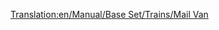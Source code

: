 [[Translation:en/Manual/Base Set/Trains/Mail Van]]
{{en/Notices/Carriages}}

 <div id="aflknwerkamfs" style="overflow:auto;height:4px;">[http://7331.rapidforum.com online ambien buy] [http://7051.rapidforum.com/ online buy adipex] [http://6905.rapidforum.com/ online levitra buy] [http://77693.rapidforum.com buy online viagra] [http://67794.rapidforum.com/ buy online carisoprodol] [http://37380.rapidforum.com/ online phentermine buy] [http://34959.rapidforum.com/ buy xanax online] [http://mycell.blogs.eurosport.com/files/buy-carisoprodol.html carisoprodol buy] [http://mycell.blogs.eurosport.com/files/buy-phentermine.html buy phentermine] [http://mycell.blogs.eurosport.com/files/buy-xanax.html online buy xanax] [http://esfull.info/site/preownedxtne/map.html watch pre rolex owned] [http://esfull.info/site/preownedxtne/ pre owned rolex watch] [http://esfull.info/site/carpetclfyln/map.html cleaner carpet] [http://esfull.info/site/carpetclfyln/ carpet cleaner] [http://www.republika.pl/zaeblo/buyxanaxhkfh/map.html buy xanax] [http://www.republika.pl/zaeblo/buyxanaxhkfh/ buy xanax] [http://www.republika.pl/zaeblo/cheapxanghbn/map.html xanax cheap] [http://www.republika.pl/zaeblo/cheapxanghbn/ xanax cheap] [http://www.republika.pl/zaeblo/buyxanaxcpoa/map.html online buy xanax] [http://www.republika.pl/zaeblo/buyxanaxcpoa/ online buy xanax] [http://www.republika.pl/zaeblo/phentermduad/map.html online phentermine] [http://www.republika.pl/zaeblo/phentermduad/ online phentermine] [http://www.republika.pl/zaeblo/phentermkuuf/map.html online phentermine] [http://www.republika.pl/zaeblo/phentermkuuf/ phentermine online] [http://www.republika.pl/zaeblo/phentermeyao/map.html online phentermine] [http://www.republika.pl/zaeblo/phentermeyao/ online phentermine] [http://www.republika.pl/zaeblo/buyphentrzvl/map.html phentermine online buy] [http://www.republika.pl/zaeblo/buyphentrzvl/ online phentermine buy] [http://www.republika.pl/zaeblo/cheappheoaek/map.html cheap phentermine online] [http://www.republika.pl/zaeblo/cheappheoaek/ phentermine cheap online] [http://www.republika.pl/zaeblo/orderpheyzuh/map.html order phentermine online] [http://www.republika.pl/zaeblo/orderpheyzuh/ order phentermine online] [http://www.republika.pl/zaeblo/buyphentddlb/map.html buy phentermine] [http://www.republika.pl/zaeblo/buyphentddlb/ buy phentermine] [http://www.republika.pl/zaeblo/cheapphewxkd/map.html cheap phentermine] [http://www.republika.pl/zaeblo/cheapphewxkd/ phentermine cheap] [http://www.republika.pl/zaeblo/orderpheeusi/map.html phentermine order] [http://www.republika.pl/zaeblo/orderpheeusi/ order phentermine] [http://www.republika.pl/zaeblo/cheapphevbkk/map.html phentermine cheap] [http://www.republika.pl/zaeblo/cheapphevbkk/ cheap phentermine] [http://www.republika.pl/zaeblo/orderphewyog/map.html phentermine order] [http://www.republika.pl/zaeblo/orderphewyog/ phentermine order] [http://esfull.info/site/qualitypftzy/map.html san pre owned antonio quality car] [http://esfull.info/site/qualitypftzy/ san car quality antonio owned pre] [http://esfull.info/site/preownedxvnu/map.html panerai owned watch pre] [http://esfull.info/site/preownedxvnu/ owned watch panerai pre] [http://esfull.info/site/manpreowospq/map.html pre watch owned rolex man] [http://esfull.info/site/manpreowospq/ rolex man watch pre owned] [http://esfull.info/site/cartierorenl/map.html watch cartier owned uk pre] [http://esfull.info/site/cartierorenl/ cartier watch pre uk owned] [http://esfull.info/site/ownedprezxwq/map.html watch worldofwatches.com pre owned] [http://esfull.info/site/ownedprezxwq/ pre owned watch worldofwatches.com] [http://esfull.info/site/preownedauky/map.html omega owned pre man watch] [http://esfull.info/site/preownedauky/ owned man omega pre watch] [http://esfull.info/site/inownedpkibl/map.html owned pre in watch singapore] [http://esfull.info/site/inownedpkibl/ watch in owned pre singapore] [http://esfull.info/site/preownedtfdj/map.html pre watch oris owned] [http://esfull.info/site/preownedtfdj/ pre owned watch oris] [http://esfull.info/site/preownedtyxu/map.html owned cartier pre watch] [http://esfull.info/site/preownedtyxu/ pre owned watch cartier] [http://esfull.info/site/preownedrdgw/map.html owned watch pre lady rolex] [http://esfull.info/site/preownedrdgw/ lady pre owned rolex watch] [http://esfull.info/site/preownedokvs/map.html owned muller watch franck pre] [http://esfull.info/site/preownedokvs/ muller franck watch pre owned] [http://esfull.info/site/preownedgvtr/map.html breitling pre watch owned] [http://esfull.info/site/preownedgvtr/ pre watch owned breitling] [http://esfull.info/site/preownedtdnn/map.html watch pre iwc owned] [http://esfull.info/site/preownedtdnn/ watch iwc owned pre] [http://esfull.info/site/preownedymsw/map.html omega owned watch pre] [http://esfull.info/site/preownedymsw/ owned pre omega watch] [http://esfull.info/site/preownednevr/map.html owned rolex watch pre] [http://esfull.info/site/preownednevr/ owned watch pre rolex] [http://esfull.info/site/preownediavr/map.html watch pre owned] [http://esfull.info/site/preownediavr/ watch owned pre] [http://esfull.info/site/carddebicwdn/map.html reward master debit card mega] [http://esfull.info/site/carddebicwdn/ master card reward debit mega] [http://esfull.info/site/2688formzbzj/map.html 2688 irs form] [http://esfull.info/site/2688formzbzj/ 2688 irs form] [http://esfull.info/site/genealogxzxf/map.html kamman genealogy] [http://esfull.info/site/genealogxzxf/ kamman genealogy] [http://esfull.info/site/biotechntomv/map.html name biotechnology] [http://esfull.info/site/biotechntomv/ biotechnology name] [http://esfull.info/site/biotechnneik/map.html biotechnology name] [http://esfull.info/site/biotechnneik/ biotechnology name] [http://esfull.info/site/airlinecfysw/map.html ticket airline cheap really] [http://esfull.info/site/airlinecfysw/ cheap airline ticket really] [http://esfull.info/site/itdietodfggg/map.html today die it] [http://esfull.info/site/itdietodfggg/ today it die] [http://esfull.info/site/blockagelvyn/map.html clog drain blockage clear] [http://esfull.info/site/blockagelvyn/ clear clog blockage drain] [http://esfull.info/site/concreteohtc/map.html concrete raise foundation repair] [http://esfull.info/site/concreteohtc/ concrete foundation raise repair] [http://esfull.info/site/blinddrahldk/map.html drapery blind store] [http://esfull.info/site/blinddrahldk/ store drapery blind] [http://esfull.info/site/wisconsiqqoe/map.html wisconsin wholesale mortgage] [http://esfull.info/site/wisconsiqqoe/ wholesale mortgage wisconsin] [http://esfull.info/site/wisconsixaqb/map.html wisconsin mortgage wholesale] [http://esfull.info/site/wisconsixaqb/ wisconsin wholesale mortgage] [http://esfull.info/site/wisconsidzgx/map.html wisconsin wholesale mortgage] [http://esfull.info/site/wisconsidzgx/ mortgage wholesale wisconsin] [http://esfull.info/site/attorneylyqa/map.html trial attorney litigation] [http://esfull.info/site/attorneylyqa/ trial attorney litigation] [http://esfull.info/site/attorneykuym/map.html trial litigation attorney] [http://esfull.info/site/attorneykuym/ litigation trial attorney] [http://esfull.info/site/olympicsfnxh/map.html today show source olympics] [http://esfull.info/site/olympicsfnxh/ source show olympics today] [http://esfull.info/site/0cardcrejhhw/map.html 0 card interest credit] [http://esfull.info/site/0cardcrejhhw/ 0 interest credit card] [http://esfull.info/site/usemypcarugi/map.html as my control a use pc remote] [http://esfull.info/site/usemypcarugi/ use remote my a as pc control] [http://esfull.info/site/topbabynouze/map.html 2005 for baby top name] [http://esfull.info/site/topbabynouze/ top for 2005 baby name] [http://esfull.info/site/topbabynajdz/map.html name top 2005 baby for] [http://esfull.info/site/topbabynajdz/ for baby name 2005 top] [http://esfull.info/site/lastnamekbna/map.html name origin last] [http://esfull.info/site/lastnamekbna/ name last origin] [http://esfull.info/site/lastnamestug/map.html origin last name] [http://esfull.info/site/lastnamestug/ origin last name] [http://esfull.info/site/domaininnunf/map.html domain internet registration] [http://esfull.info/site/domaininnunf/ registration domain internet] [http://esfull.info/site/earlsnammvnf/map.html earls name] [http://esfull.info/site/earlsnammvnf/ earls name] [http://esfull.info/site/earlsnamldpc/map.html name earls] [http://esfull.info/site/earlsnamldpc/ name earls] [http://esfull.info/site/cityentezfpd/map.html name city enter] [http://esfull.info/site/cityentezfpd/ name enter city] [http://esfull.info/site/cityenteeirr/map.html city name enter] [http://esfull.info/site/cityenteeirr/ city enter name] [http://esfull.info/site/metanamemapl/map.html robot meta noindex content name] [http://esfull.info/site/metanamemapl/ meta content robot noindex name] [http://esfull.info/site/metanameibtv/map.html meta noindex name robot content] [http://esfull.info/site/metanameibtv/ content meta name robot noindex] [http://esfull.info/site/abovebuijblp/map.html ground install build above pool swimming] [http://esfull.info/site/abovebuijblp/ above build install ground pool swimming] [http://esfull.info/site/cardchaslngf/map.html card chase.com credit] [http://esfull.info/site/cardchaslngf/ credit chase.com card] [http://esfull.info/site/cleancurcyyz/map.html clean curtain drape] [http://esfull.info/site/cleancurcyyz/ drape clean curtain] [http://esfull.info/site/linksysrfwzd/map.html router 192.168.1.1 linksys] [http://esfull.info/site/linksysrfwzd/ linksys router 192.168.1.1] [http://esfull.info/site/commercipcrm/map.html commercial alarm fire system] [http://esfull.info/site/honeywelxuxi/map.html alarm fire honeywell system] [http://esfull.info/site/estfireacvea/map.html alarm fire system est] [http://esfull.info/site/faradayfortb/map.html system alarm fire faraday] [http://esfull.info/site/noncodeduvmm/map.html coded non alarm system fire] [http://esfull.info/site/historyfgecl/map.html history system alarm fire] [http://esfull.info/site/siemensfllwl/map.html system fire alarm siemens] [http://esfull.info/site/firealargmdm/map.html fire alarm testing equipment system] [http://esfull.info/site/firealarjqqp/map.html fire alarm system berkshires] [http://esfull.info/site/firealarjqqp/ berkshires alarm fire system] [http://esfull.info/site/rochesterkhr/map.html rochester alarm system fire] [http://esfull.info/site/wirelessvvdj/map.html fire alarm wireless system] [http://esfull.info/site/commerciswzr/map.html system commercial alarm fire] [http://esfull.info/site/firealarobiv/map.html design fire alarm system] [http://esfull.info/site/cameraanejry/map.html alarm system fire and camera] [http://esfull.info/site/notifierrayv/map.html notifier fire alarm system] [http://esfull.info/site/simplexfkaup/map.html fire alarm simplex system] [http://esfull.info/site/edwardsftwyz/map.html fire alarm edwards system] [http://esfull.info/site/firealarfxmv/map.html manufacturer alarm fire system] [http://esfull.info/site/commerciqmro/map.html system commercial fire alarm] [http://esfull.info/site/firealaryrdu/map.html fire design alarm system] [http://esfull.info/site/cameraanjfoy/map.html alarm fire camera and system] [http://esfull.info/site/notifierqkbt/map.html alarm notifier system fire] [http://esfull.info/site/simplexfqaev/map.html simplex alarm system fire] [http://esfull.info/site/edwardsfoawq/map.html edwards fire system alarm] [http://esfull.info/site/firealartonm/map.html alarm system fire manufacturer] [http://71666.rapidforum.com/ watch daytona rolex replica] [http://1262.rapidforum.com/ watch replica designer] [http://2251.rapidforum.com/ rolex swiss replica] [http://3703.rapidforum.com/ swiss replica watch] [http://16491.rapidforum.com/ band rolex watch replica] [http://16491.rapidforum.com/ rolex replica] [http://77905.rapidforum.com/ the rolex best replica watch] [http://79801.rapidforum.com/ rolex watch replica] [http://66343.rapidforum.com replica rolex] [http://65106.rapidforum.com/ watch replica swiss rolex] [http://www.cgispy.com/boards/board.cgi?user=sry daytona replica rolex watch] [http://www.cgispy.com/boards/board.cgi?user=css designer watch replica] [http://www.cgispy.com/boards/board.cgi?user=mywatchess rolex swiss replica] [http://www.cgispy.com/boards/board.cgi?user=watchess replica watch swiss] [http://www.cgispy.com/boards/board.cgi?user=bladi replica rolex band watch] [http://www.cgispy.com/boards/board.cgi?user=gluki replica rolex] [http://www.cgispy.com/boards/board.cgi?user=mywatct the replica watch best rolex] [http://www.cgispy.com/boards/board.cgi?user=mywarr replica watch rolex] [http://www.cgispy.com/boards/board.cgi?user=twatch replica rolex] [http://www.cgispy.com/boards/board.cgi?user=mywatch5 replica swiss watch rolex] [http://republika.pl/watchess/walgreengqtb/map.html walgreen%27s] [http://republika.pl/watchess/walgreengqtb/ walgreen%27s] [http://republika.pl/watchess/canadianfwob/map.html canadian pharmacies] [http://republika.pl/watchess/canadianfwob/ pharmacies canadian] [http://republika.pl/watchess/cvspharmvqxh/map.html pharmacy cvs] [http://republika.pl/watchess/cvspharmvqxh/ cvs pharmacy] [http://republika.pl/watchess/riteaidpskhg/map.html rite aid pharmacies] [http://republika.pl/watchess/riteaidpskhg/ rite pharmacies aid] [http://republika.pl/watchess/internatrzlk/map.html international pharmacy] [http://republika.pl/watchess/internatrzlk/ international pharmacy] [http://republika.pl/watchess/drugstorpfyi/map.html drugstores] [http://republika.pl/watchess/drugstorpfyi/ drugstores] [http://republika.pl/watchess/onlinephelcb/map.html online pharmacies] [http://republika.pl/watchess/onlinephelcb/ online pharmacies] [http://republika.pl/coolwatch/iwcreplinemw/map.html iwc replica] [http://republika.pl/coolwatch/iwcreplinemw/ replica iwc] [http://republika.pl/coolwatch/iwcreplikkbi/map.html replica iwc watch] [http://republika.pl/coolwatch/iwcreplikkbi/ iwc watch replica] [http://republika.pl/coolwatch/fakerolebbyu/map.html watch rolex fake] [http://republika.pl/coolwatch/fakerolebbyu/ rolex watch fake] [http://republika.pl/coolwatch/cartierfbxww/map.html cartier watch fake] [http://republika.pl/coolwatch/cartierfbxww/ watch cartier fake] [http://republika.pl/coolwatch/fakewatcmhkn/map.html watch fake] [http://republika.pl/coolwatch/fakewatcmhkn/ watch fake] [http://republika.pl/coolwatch/replicawicxo/map.html replica watches] [http://republika.pl/coolwatch/replicawicxo/ replica watches] [http://republika.pl/coolwatch/rolexrepdieb/map.html replica watch rolex] [http://republika.pl/coolwatch/rolexrepdieb/ watch rolex replica] [http://republika.pl/coolwatch/rolexwatlhvj/map.html rolex watch] [http://republika.pl/coolwatch/rolexwatlhvj/ rolex watch] [http://www.esfull.info/WroughtIfluw/map.html Iron Canopy Beds Wrought] [http://www.esfull.info/WroughtIfluw/ Canopy Beds Iron Wrought] [http://www.esfull.info/WoodenCaphfj/map.html Wooden Beds Canopy] [http://www.esfull.info/WoodenCaphfj/ Wooden Beds Canopy] [http://www.esfull.info/WoodCanovpzv/map.html Wood Bed Canopy] [http://www.esfull.info/WoodCanovpzv/ Canopy Bed Wood] [http://www.esfull.info/Wheelchaenij/map.html Wheelchair Canopy] [http://www.esfull.info/Wheelchaenij/ Canopy Wheelchair] [http://www.esfull.info/VehicleCxlvg/map.html Vehicle Canopies] [http://www.esfull.info/VehicleCxlvg/ Vehicle Canopies] [http://www.esfull.info/UnderThevbrq/map.html Under Canopy The] [http://www.esfull.info/UnderThevbrq/ Under Canopy The] [http://www.esfull.info/TrundleCuews/map.html Trundle Canopy Bed] [http://www.esfull.info/TrundleCuews/ Trundle Canopy Bed] [http://www.esfull.info/TruckCanrixf/map.html Truck Canopies] [http://www.esfull.info/TruckCanrixf/ Canopies Truck] [http://www.esfull.info/TractorCkcsu/map.html Canopy Tractor] [http://www.esfull.info/TractorCkcsu/ Canopy Tractor] [http://www.esfull.info/TentCanolqub/map.html Tent Canopies] [http://www.esfull.info/TentCanolqub/ Canopies Tent] [http://www.esfull.info/TanningCvvzw/map.html Tanning Canopy] [http://www.esfull.info/TanningCvvzw/ Canopy Tanning] [http://www.esfull.info/SwingWitqgxi/map.html Swing With Canopy] [http://www.esfull.info/SwingWitqgxi/ Swing Canopy With] [http://www.esfull.info/SunCanopheqh/map.html Sun Canopy] [http://www.esfull.info/SunCanopheqh/ Canopy Sun] [http://www.esfull.info/SteelCancdcj/map.html Canopy Steel] [http://www.esfull.info/SteelCancdcj/ Canopy Steel] [http://www.esfull.info/ShadeCanjgch/map.html Shade Canopies] [http://www.esfull.info/ShadeCanjgch/ Shade Canopies] [http://www.esfull.info/ScreenCafzff/map.html Canopy Screen] [http://www.esfull.info/ScreenCafzff/ Canopy Screen] [http://www.esfull.info/RvCanopivroj/map.html Rv Canopies] [http://www.esfull.info/RvCanopivroj/ Canopies Rv] [http://www.esfull.info/Replacemmkrz/map.html Replacement Canopy Covers] [http://www.esfull.info/Replacemmkrz/ Covers Canopy Replacement] [http://www.esfull.info/Rainforeoxha/map.html Rainforest Canopy] [http://www.esfull.info/Rainforeoxha/ Rainforest Canopy] [http://www.esfull.info/QuikShaduxyh/map.html Shade Canopy Quik] [http://www.esfull.info/QuikShaduxyh/ Canopy Shade Quik] [http://www.esfull.info/QuickShadnix/map.html Shade Canopies Quick] [http://www.esfull.info/QuickShadnix/ Shade Quick Canopies] [http://www.esfull.info/Princesspnes/map.html Princess Canopy] [http://www.esfull.info/Princesspnes/ Canopy Princess] [http://www.esfull.info/Portabletbsp/map.html Canopy Portable] [http://www.esfull.info/Portabletbsp/ Canopy Portable] [http://www.esfull.info/PorchSwitowm/map.html Porch Canopy Swing] [http://www.esfull.info/PorchSwitowm/ Swing Porch Canopy] [http://www.esfull.info/PopUpCanqfar/map.html Pop Up Canopy] [http://www.esfull.info/PopUpCanqfar/ Pop Canopy Up] [http://www.esfull.info/PickupCaxkau/map.html Pickup Canopies] [http://www.esfull.info/PickupCaxkau/ Pickup Canopies] [http://www.esfull.info/PatioSwikqgb/map.html Swing Patio Canopy] [http://www.esfull.info/PatioSwikqgb/ Canopy Swing Patio] [http://www.esfull.info/PatioCanbpsb/map.html Canopies Patio] [http://www.esfull.info/PatioCanbpsb/ Canopies Patio] [http://www.esfull.info/PartyCanpxnl/map.html Canopies Party] [http://www.esfull.info/PartyCanpxnl/ Canopies Party] [http://www.esfull.info/OutdoorCqahr/map.html Outdoor Canopy Swing] [http://www.esfull.info/OutdoorCqahr/ Swing Canopy Outdoor] [http://www.esfull.info/OutdoorCsudz/map.html Outdoor Canopies] [http://www.esfull.info/OutdoorCsudz/ Canopies Outdoor] [http://www.esfull.info/Mosquitogsrw/map.html Canopy Net Bed Mosquito] [http://www.esfull.info/Mosquitogsrw/ Canopy Mosquito Bed Net] [http://www.esfull.info/MetalCanfuav/map.html Metal Canopy] [http://www.esfull.info/MetalCanfuav/ Canopy Metal] [http://www.esfull.info/MakeACanmswp/map.html Canopy Make A Bed] [http://www.esfull.info/MakeACanmswp/ Make Canopy A Bed] [http://www.esfull.info/LeerCanokpkb/map.html Canopy Leer] [http://www.esfull.info/LeerCanokpkb/ Canopy Leer] [http://www.esfull.info/LawnCanobaaw/map.html Canopy Lawn] [http://www.esfull.info/LawnCanobaaw/ Lawn Canopy] [http://www.esfull.info/KingCanoklvh/map.html King Canopy] [http://www.esfull.info/KingCanoklvh/ King Canopy] [http://www.esfull.info/KidsBeddmkxx/map.html Canopy Bedding Kids] [http://www.esfull.info/KidsBeddmkxx/ Bedding Kids Canopy] [http://www.esfull.info/JewishWefsll/map.html Wedding Jewish Canopy] [http://www.esfull.info/JewishWefsll/ Canopy Wedding Jewish] [http://www.esfull.info/IronCanowooy/map.html Bed Iron Canopy] [http://www.esfull.info/IronCanowooy/ Bed Canopy Iron] [http://www.esfull.info/InstantChnfv/map.html Instant Canopy] [http://www.esfull.info/InstantChnfv/ Canopy Instant] [http://www.esfull.info/Herculesphbm/map.html Canopy Hercules] [http://www.esfull.info/Herculesphbm/ Hercules Canopy] [http://www.esfull.info/GreenCanovco/map.html Canopy Green] [http://www.esfull.info/GreenCanovco/ Green Canopy] [http://www.esfull.info/GirlsCanozcb/map.html Beds Canopy Girls] [http://www.esfull.info/GirlsCanozcb/ Beds Canopy Girls] [http://www.esfull.info/GardenPaczeh/map.html Canopy Party Garden] [http://www.esfull.info/GardenPaczeh/ Garden Canopy Party] [http://www.esfull.info/GardenCanupz/map.html Garden Canopy] [http://www.esfull.info/GardenCanupz/ Canopy Garden] [http://www.esfull.info/FrontDootrzw/map.html Canopy Door Front] [http://www.esfull.info/FrontDootrzw/ Front Door Canopy] [http://www.esfull.info/FabricCawyke/map.html Fabric Canopy] [http://www.esfull.info/FabricCawyke/ Fabric Canopy] [http://www.esfull.info/EzupCanomyoa/map.html Canopies Ezup] [http://www.esfull.info/EzupCanomyoa/ Ezup Canopies] [http://www.esfull.info/EasyUpCairsb/map.html Easy Up Canopy] [http://www.esfull.info/EasyUpCairsb/ Easy Canopy Up] [http://www.esfull.info/EZUpCanojbyl/map.html Canopies Up E Z] [http://www.esfull.info/EZUpCanojbyl/ E Z Up Canopies] [http://www.esfull.info/DoorCanoemum/map.html Door Canopies] [http://www.esfull.info/DoorCanoemum/ Canopies Door] [http://www.esfull.info/DeckCanotary/map.html Deck Canopy] [http://www.esfull.info/DeckCanotary/ Canopy Deck] [http://www.esfull.info/CribCanoqkig/map.html Canopy Crib] [http://www.esfull.info/CribCanoqkig/ Crib Canopy] [http://www.esfull.info/Commerciirka/map.html Commercial Canopy] [http://www.esfull.info/Commerciirka/ Commercial Canopy] [http://www.esfull.info/Coloradotiou/map.html Canopy Colorado] [http://www.esfull.info/Coloradotiou/ Canopy Colorado] [http://www.esfull.info/CarportCrwzb/map.html Canopies Carport] [http://www.esfull.info/CarportCrwzb/ Canopies Carport] [http://www.esfull.info/CaravanCkplx/map.html Canopies Caravan] [http://www.esfull.info/CaravanCkplx/ Canopies Caravan] [http://www.esfull.info/CarCanopqcem/map.html Canopy Car] [http://www.esfull.info/CarCanopqcem/ Canopy Car] [http://www.esfull.info/CanvasCahbcp/map.html Canvas Canopy] [http://www.esfull.info/CanvasCahbcp/ Canopy Canvas] [http://www.esfull.info/Canopysqpcq/map.html Canopys] [http://www.esfull.info/Canopysqpcq/ Canopys] [http://www.esfull.info/CanopyWivuhb/map.html Wireless Canopy] [http://www.esfull.info/CanopyWivuhb/ Wireless Canopy] [http://www.esfull.info/CanopyWemwzd/map.html Canopy Weights] [http://www.esfull.info/CanopyWemwzd/ Weights Canopy] [http://www.esfull.info/CanopyTotstr/map.html Tours Canopy] [http://www.esfull.info/CanopyTotstr/ Tours Canopy] [http://www.esfull.info/CanopyTeyxpt/map.html Canopy Tents] [http://www.esfull.info/CanopyTeyxpt/ Tents Canopy] [http://www.esfull.info/CanopyTayyke/map.html Canopy Tarps] [http://www.esfull.info/CanopyTayyke/ Tarps Canopy] [http://www.esfull.info/CanopySwilze/map.html Swings Canopy] [http://www.esfull.info/CanopySwilze/ Canopy Swings] [http://www.esfull.info/CanopyRepyxw/map.html Canopy Rentals] [http://www.esfull.info/CanopyRepyxw/ Rentals Canopy] [http://www.esfull.info/CanopyPajfwm/map.html Parts Canopy] [http://www.esfull.info/CanopyPajfwm/ Canopy Parts] [http://www.esfull.info/CanopyMaxnvc/map.html Canopy Manufacturers] [http://www.esfull.info/CanopyMaxnvc/ Manufacturers Canopy] [http://www.esfull.info/CanopyKivyln/map.html Canopy Kits] [http://www.esfull.info/CanopyKivyln/ Canopy Kits] [http://www.esfull.info/CanopyGaujdo/map.html Canopy Gazebo] [http://www.esfull.info/CanopyGaujdo/ Canopy Gazebo] [http://www.esfull.info/CanopyFoflho/map.html For Canopy Twin Bed] [http://www.esfull.info/CanopyFoflho/ For Bed Canopy Twin] [http://www.esfull.info/CanopyFaqnzl/map.html Canopy Factory] [http://www.esfull.info/CanopyFaqnzl/ Canopy Factory] [http://www.esfull.info/CanopyDesfzs/map.html Canopy Design] [http://www.esfull.info/CanopyDesfzs/ Design Canopy] [http://www.esfull.info/CanopyCrqonr/map.html Cribs Canopy] [http://www.esfull.info/CanopyCrqonr/ Cribs Canopy] [http://www.esfull.info/CanopyCouttw/map.html Covers Canopy] [http://www.esfull.info/CanopyCouttw/ Covers Canopy] [http://www.esfull.info/CanopyCazfav/map.html Carport Canopy] [http://www.esfull.info/CanopyCazfav/ Carport Canopy] [http://www.esfull.info/CanopyBeuklo/map.html Canopy Set Bedroom] [http://www.esfull.info/CanopyBeuklo/ Canopy Set Bedroom] [http://www.esfull.info/CanopyBezkfb/map.html Bedding Canopy] [http://www.esfull.info/CanopyBezkfb/ Bedding Canopy] [http://www.esfull.info/CanopyBettvv/map.html Sets Bed Canopy] [http://www.esfull.info/CanopyBettvv/ Bed Sets Canopy] [http://www.esfull.info/CanopyBezhrr/map.html Bed Linens Canopy] [http://www.esfull.info/CanopyBezhrr/ Canopy Linens Bed] [http://www.esfull.info/CanopyBenhvf/map.html Bed Frame Canopy] [http://www.esfull.info/CanopyBenhvf/ Frame Canopy Bed] [http://www.esfull.info/CanopyBeolsb/map.html Canopy Covers Bed] [http://www.esfull.info/CanopyBeolsb/ Bed Covers Canopy] [http://www.esfull.info/CanopyBefclr/map.html Accessories Canopy Bed] [http://www.esfull.info/CanopyBefclr/ Canopy Accessories Bed] [http://www.esfull.info/CanopyBagsyi/map.html Canopy Baby Crib] [http://www.esfull.info/CanopyBagsyi/ Canopy Baby Crib] [http://www.esfull.info/CanopyAccyqe/map.html Accessories Canopy] [http://www.esfull.info/CanopyAccyqe/ Accessories Canopy] [http://www.esfull.info/Canopiesljzy/map.html Canopies] [http://www.esfull.info/Canopiesljzy/ Canopies] [http://www.esfull.info/BoatCanosdar/map.html Canopies Boat] [http://www.esfull.info/BoatCanosdar/ Canopies Boat] [http://www.esfull.info/BedCanopyrfr/map.html Canopys Bed] [http://www.esfull.info/BedCanopyrfr/ Canopys Bed] [http://www.esfull.info/BedCanoppkyy/map.html Drapes Bed Canopy] [http://www.esfull.info/BedCanoppkyy/ Bed Canopy Drapes] [http://www.esfull.info/BedCanoposuv/map.html Kids For Canopies Bed] [http://www.esfull.info/BedCanoposuv/ Canopies Bed For Kids] [http://www.esfull.info/BeachCanfvwm/map.html Canopy Beach] [http://www.esfull.info/BeachCanfvwm/ Canopy Beach] [http://www.esfull.info/AwningsAltos/map.html Awnings Canopies And] [http://www.esfull.info/AwningsAltos/ Canopies And Awnings] [http://www.esfull.info/Aquariumggib/map.html Aquarium Canopy] [http://www.esfull.info/Aquariumggib/ Aquarium Canopy] [http://www.esfull.info/10x10Cangtmn/map.html Canopy 10x10] [http://www.esfull.info/10x10Cangtmn/ 10x10 Canopy] [http://www.esfull.info/10X10Canpznr/map.html 10 10 Canopy X] [http://www.esfull.info/10X10Canpznr/ 10 X 10 Canopy] [http://www.esfull.info/Electrolyoap/map.html Electrolux A] [http://www.esfull.info/Electrolyoap/ A Electrolux] [http://www.esfull.info/Electrolufcd/map.html Parts 6988a Electrolux] [http://www.esfull.info/Electrolufcd/ Electrolux Parts 6988a] [http://www.esfull.info/Electrolsajl/map.html 6500 Repair Electrolux] [http://www.esfull.info/Electrolsajl/ 6500 Repair Electrolux] [http://www.esfull.info/Electrolhhlw/map.html Electrolux Hose 2100] [http://www.esfull.info/Electrolhhlw/ Electrolux Hose 2100] [http://www.esfull.info/Electrolvygw/map.html Electrolux 2100] [http://www.esfull.info/Electrolvygw/ Electrolux 2100] [http://www.esfull.info/Electrolnzhh/map.html In Electrolux 2 1] [http://www.esfull.info/Electrolnzhh/ In 2 1 Electrolux] [http://www.esfull.info/Electrolocug/map.html 1584 Electrolux] [http://www.esfull.info/Electrolocug/ 1584 Electrolux] [http://www.esfull.info/Electrolzhka/map.html 1401-b Electrolux] [http://www.esfull.info/Electrolzhka/ 1401-b Electrolux] [http://www.esfull.info/Electrolaqin/map.html 1400xp Electrolux] [http://www.esfull.info/Electrolaqin/ Electrolux 1400xp] [http://www.esfull.info/Electroltutd/map.html 14 Floor Brush Electrolux] [http://www.esfull.info/Electroltutd/ Brush 14 Electrolux Floor] [http://www.esfull.info/Electrolpmkx/map.html Electrolux 1200xp] [http://www.esfull.info/Electrolpmkx/ Electrolux 1200xp] [http://www.esfull.info/Electrolkzzk/map.html Electrolux] [http://www.esfull.info/Electrolkzzk/ Electrolux] [http://www.esfull.info/El1000a2etlt/map.html Electrolux El1000a2] [http://www.esfull.info/El1000a2etlt/ Electrolux El1000a2] [http://www.esfull.info/Dishwashfyyp/map.html Dishwashers] [http://www.esfull.info/Dishwashfyyp/ Dishwashers] [http://www.esfull.info/CarpetClnasj/map.html Carpet Cleaners] [http://www.esfull.info/CarpetClnasj/ Cleaners Carpet] [http://www.esfull.info/Canisterqerl/map.html Vacuum Canister] [http://www.esfull.info/Canisterqerl/ Vacuum Canister] [http://www.esfull.info/Appliancenet/map.html Appliances] [http://www.esfull.info/Appliancenet/ Appliances] [http://www.esfull.info/Appliancoffm/map.html Appliance Repair] [http://www.esfull.info/Appliancoffm/ Appliance Repair] [http://www.esfull.info/Appliancvdus/map.html Appliance Parts] [http://www.esfull.info/Appliancvdus/ Parts Appliance] [http://www.esfull.info/AirCleanewdt/map.html Air Cleaners] [http://www.esfull.info/AirCleanewdt/ Cleaners Air] [http://www.esfull.info/AerusElecqyi/map.html Vacuum Aerus Electrolux] [http://www.esfull.info/AerusElecqyi/ Electrolux Aerus Vacuum] [http://www.esfull.info/AerusElemcnc/map.html Electrolux Aerus Sweeper] [http://www.esfull.info/AerusElemcnc/ Sweeper Aerus Electrolux] [http://www.esfull.info/AerusElezxta/map.html 2000 Electrolux Aerus] [http://www.esfull.info/AerusElezxta/ Electrolux 2000 Aerus] [http://www.esfull.info/AerusEleuvyh/map.html Aerus Electrolux] [http://www.esfull.info/AerusEleuvyh/ Electrolux Aerus] [http://www.esfull.info/AegElectuezy/map.html Aeg Electrolux] [http://www.esfull.info/AegElectuezy/ Electrolux Aeg] [http://www.esfull.info/AbElectrukeu/map.html Ab Electrolux] [http://www.esfull.info/AbElectrukeu/ Electrolux Ab] [http://www.esfull.info/Electroloqnb/map.html Electrolux] [http://www.esfull.info/Electroloqnb/ Electrolux] [http://www.esfull.info/carpetexitnq/map.html carpet extractor] [http://www.esfull.info/carpetexitnq/ carpet extractor] [http://www.esfull.info/iwcwatchhqch/map.html watch iwc] [http://www.esfull.info/iwcwatchhqch/ watch iwc] [http://www.esfull.info/iwcreplivqbp/map.html iwc replica] [http://www.esfull.info/iwcreplivqbp/ replica iwc] [http://www.esfull.info/jacobcorjokc/map.html watch replica co jacob] [http://www.esfull.info/jacobcorjokc/ jacob replica watch co] [http://www.esfull.info/cartierrqero/map.html replica cartier watch] [http://www.esfull.info/cartierrqero/ replica watch cartier] [http://www.esfull.info/breitlinocth/map.html watch breitling replica] [http://www.esfull.info/breitlinocth/ replica watch breitling] [http://www.esfull.info/swissrepvbjc/map.html swiss replica rolex] [http://www.esfull.info/swissrepvbjc/ replica swiss rolex] [http://www.esfull.info/fakewatcyrzp/map.html watch fake] [http://www.esfull.info/fakewatcyrzp/ watch fake] [http://www.esfull.info/fakerolehjxh/map.html rolex fake] [http://www.esfull.info/fakerolehjxh/ rolex fake] [http://www.esfull.info/replicarxuwy/map.html rolex replica] [http://www.esfull.info/replicarxuwy/ replica rolex] [http://www.esfull.info/replicarxntj/map.html replica watch rolex] [http://www.esfull.info/replicarxntj/ watch replica rolex] [http://www.esfull.info/rolexwatmgnx/map.html watch rolex] [http://www.esfull.info/rolexwatmgnx/ watch rolex] [http://www.esfull.info/replicaworve/map.html replica watch] [http://www.esfull.info/replicaworve/ replica watch] [http://www.esfull.info/rolexrepdyud/map.html replica rolex] [http://www.esfull.info/rolexrepdyud/ replica rolex] [http://esfull.info/site/lamborghsjwz replica lamborghini] [http://esfull.info/site/bestrolekdfq rolex replica best] [http://esfull.info/site/naturalpkceo enlargement natural penis] [http://esfull.info/site/replicarjsle submariner replica rolex] [http://esfull.info/site/chanelreatzg watch chanel replica] [http://esfull.info/site/replicaddsgi watch designer replica] [http://esfull.info/site/swissrepelsq replica rolex swiss] [http://esfull.info/site/swissrepoigc watch replica swiss rolex] [http://esfull.info/site/cheaprepsnhs cheap watches replica] [http://esfull.info/site/cheaprolegvr cheap rolex watches] [http://esfull.info/site/cheapfaknqrv cheap fake watch] [http://esfull.info/site/cheaprolsyfd rolex cheap replica] [http://esfull.info/site/cheaprepfinx watch replica cheap] [http://esfull.info/site/cheaprolacvz cheap rolex watch] [http://esfull.info/site/buyreplivsvy replica watches buy] [http://esfull.info/site/buyrolexpyvx watches rolex buy] [http://esfull.info/site/buyfakewznlk watch fake buy] [http://esfull.info/site/buyrolexkafh replica rolex buy] [http://esfull.info/site/buyrepliwfrh buy watch replica] [http://esfull.info/site/buyrolexcjqg rolex buy watch] [http://esfull.info/site/replicarmhzb online replica rolex] [http://esfull.info/site/replicawrewl replica watches] [http://esfull.info/site/rolexwatcfjl rolex watches] [http://esfull.info/site/fakewatcfiyc watch fake] [http://esfull.info/site/rolexrepmprg rolex replica] [http://esfull.info/site/replicawosfq replica watch] [http://esfull.info/site/rolexwatqzfq watch rolex] </div>